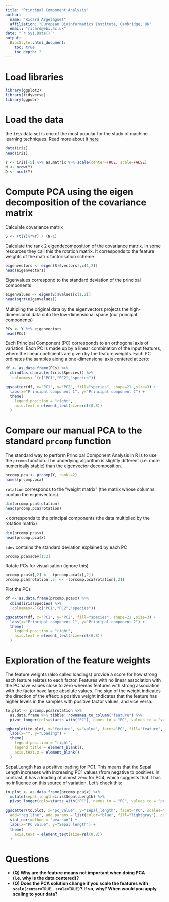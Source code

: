 ```yaml
---
title: "Principal Component Analysis"
author: 
  name: "Ricard Argelaguet"
  affiliation: "European Bioinformatics Institute, Cambridge, UK"
  email: "ricard@ebi.ac.uk"
date: "`r Sys.Date()`"
output:
  BiocStyle::html_document:
    toc: true
    toc_depth: 2
---
```


# Load libraries

```r
library(ggplot2)
library(tidyverse)
library(ggpubr)
```

# Load the data

the `iris` data set is one of the most popular for the study of machine learning techniques. Read more about it [here](https://www.kaggle.com/uciml/iris)
```r
data(iris)
head(iris)
```

```r
Y <- iris[-5] %>% as.matrix %>% scale(center=TRUE, scale=FALSE)
N <- nrow(Y)
D <- ncol(Y)
```

# Compute PCA using the eigen decomposition of the covariance matrix

Calculate covariance matrix
```r
S <- (t(Y)%*%Y) / (N-1)
```

Calculate the rank 2 [eigendecomposition](https://rpubs.com/aaronsc32/eigenvalues-eigenvectors-r) of the covariance matrix. In some resources they call this the rotation matrix. It corresponds to the feature weights of the matrix factorisation scheme
```r
eigenvectors <- eigen(S)$vectors[,c(1,2)]
head(eigenvectors) 
```

Eigenvalues correspond to the standard deviation of the principal components
```r
eigenvalues <- eigen(S)$values[c(1,2)]
head(sqrt(eigenvalues))
```

Multipling the original data by the eigenvectors projects the high-dimensional data onto the low-dimensional space (our principal components)
```r
PCs <- Y %*% eigenvectors
head(PCs)
```

Each Principal Component (PC) corresponds to an orthogonal axis of variation. Each PC is made up by a linear combination of the input features, where the linear coeficients are given by the feature weights. Each PC ordinates the samples along a one-dimensional axis centered at zero:
```r
df <- as.data.frame(PCs) %>% 
  cbind(as.character(iris$Species)) %>%
  `colnames<-`(c("PC1","PC2","species"))

ggscatter(df, x="PC1", y="PC2", fill="species", shape=21 ,size=3) +
  labs(x="Principal component 1", y="Principal component 2") +
  theme(
    legend.position = "right",
    axis.text = element_text(size=rel(0.8))
  )
```

# Compare our manual PCA to the standard `prcomp` function

The standard way to perform Principal Component Analysis in R is to use the `prcomp` function. The underlying algorithm is slightly different (i.e. more numerically stable) than the eigenvector decomposition.

```r
prcomp.pca <- prcomp(Y, rank.=2)
names(prcomp.pca)
```

`rotation` corresponds to the "weight matrix" (the matrix whose columns contain the eigenvectors)
```r
dim(prcomp.pca$rotation)
head(prcomp.pca$rotation)
```

`x` corresponds to the principal components (the data multiplied by the rotation matrix)
```r
dim(prcomp.pca$x)
head(prcomp.pca$x)
```


`sdev` contains the standard deviation explained by each PC
```r
prcomp.pca$sdev[1:2]
```

Rotate PCs for visualisation (ignore this)
```r
prcomp.pca$x[,2] <- -(prcomp.pca$x[,2])
prcomp.pca$rotation[,2] <- -(prcomp.pca$rotation[,2])
```

Plot the PCs
```r
df <- as.data.frame(prcomp.pca$x) %>% 
  cbind(iris$Species) %>%
  `colnames<-`(c("PC1","PC2","species"))

ggscatter(df, x="PC1", y="PC2", fill="species", shape=21 ,size=3) +
  labs(x="Principal component 1", y="Principal component 2") +
  theme(
    legend.position = "right",
    axis.text = element_text(size=rel(0.8))
  )
```


# Exploration of the feature weights

The feature weights (also called loadings) provide a score for how strong each feature relates to each factor. Features with no linear association with the PC have values close to zero whereas features with strong association with the factor have large absolute values. The sign of the weight indicates the direction of the effect: a positive weight indicates that the feature has higher levels in the samples with positive factor values, and vice versa.

```r
to.plot <- prcomp.pca$rotation %>%
  as.data.frame %>% tibble::rownames_to_column("feature") %>%
  pivot_longer(cols=starts_with("PC"), names_to = "PC", values_to = "value")

ggbarplot(to.plot, x="feature", y="value", facet="PC", fill="feature", position = position_dodge(0.9)) +
  labs(x="", y="Loading") +
  theme(
    legend.position = "right",
    legend.title = element_blank(),
    axis.text.x = element_blank()
  )
```

Sepal.Length has a positive loading for PC1. This means that the Sepal Length increases with increasing PC1 values (from negative to positive). In contrast, it has a loading of almost zero for PC4, which suggests that it has no influence on this source of variation. Let's check this:
```r
to.plot <- as.data.frame(prcomp.pca$x) %>%
  mutate(sepal_length=iris$Sepal.Length) %>%
  pivot_longer(cols=starts_with("PC"), names_to = "PC", values_to = "pc_value")
  
ggscatter(to.plot, x="pc_value", y="sepal_length", facet="PC", scales="free",
  add="reg.line", add.params = list(color="blue", fill="lightgray"), conf.int=TRUE) +
  stat_cor(method = "pearson") +
  labs(x="PC value", y="Sepal length") +
  theme(
    axis.text = element_text(size=rel(0.8))
  )
```

# Questions

- **(Q) Why are the feature means not important when doing PCA (i.e. why is the data centered)?**  
- **(Q) Does the PCA solution change if you scale the features with `scale(center=TRUE, scale=TRUE)`? If so, why? When would you apply scaling to your data?**
